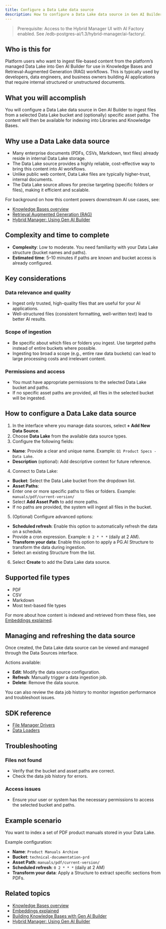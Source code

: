 ```yaml
---
title: Configure a Data Lake data source
description: How to configure a Data Lake data source in Gen AI Builder to ingest files from your platform-managed Data Lake.
---
```


> Prerequisite: Access to the Hybrid Manager UI with AI Factory enabled. See /edb-postgres-ai/1.3/hybrid-manager/ai-factory/.

## Who is this for

Platform users who want to ingest file-based content from the platform’s managed Data Lake into Gen AI Builder for use in Knowledge Bases and Retrieval-Augmented Generation (RAG) workflows.
This is typically used by developers, data engineers, and business owners building AI applications that require internal structured or unstructured documents.

## What you will accomplish

You will configure a Data Lake data source in Gen AI Builder to ingest files from a selected Data Lake bucket and (optionally) specific asset paths. The content will then be available for indexing into Libraries and Knowledge Bases.

## Why use a Data Lake data source

-   Many enterprise documents (PDFs, CSVs, Markdown, text files) already reside in internal Data Lake storage.
-   The Data Lake source provides a highly reliable, cost-effective way to bring this content into AI workflows.
-   Unlike public web content, Data Lake files are typically higher-trust, internal documents.
-   The Data Lake source allows for precise targeting (specific folders or files), making it efficient and scalable.

For background on how this content powers downstream AI use cases, see:

-   [Knowledge Bases overview](../../../pipeline/knowledge_base)
-   [Retrieval Augmented Generation (RAG)](/edb-postgres-ai/1.3/ai-factory/concepts/terminology/#retrieval-augmented-generation-rag)
-   [Hybrid Manager: Using Gen AI Builder](/edb-postgres-ai/latest/hybrid-manager/ai-factory/gen-ai)

## Complexity and time to complete

-   **Complexity**: Low to moderate. You need familiarity with your Data Lake structure (bucket names and paths).
-   **Estimated time**: 5–10 minutes if paths are known and bucket access is already configured.

## Key considerations

### Data relevance and quality

-   Ingest only trusted, high-quality files that are useful for your AI applications.
-   Well-structured files (consistent formatting, well-written text) lead to better AI results.

### Scope of ingestion

-   Be specific about which files or folders you ingest. Use targeted paths instead of entire buckets where possible.
-   Ingesting too broad a scope (e.g., entire raw data buckets) can lead to large processing costs and irrelevant content.

### Permissions and access

-   You must have appropriate permissions to the selected Data Lake bucket and paths.
-   If no specific asset paths are provided, all files in the selected bucket will be ingested.

## How to configure a Data Lake data source

1.  In the interface where you manage data sources, select **+ Add New Data Source**.
2.  Choose **Data Lake** from the available data source types.
3.  Configure the following fields:

-   **Name**: Provide a clear and unique name. Example: `Q1 Product Specs - Data Lake`.
-   **Description** (optional): Add descriptive context for future reference.

4.  Connect to Data Lake:

-   **Bucket**: Select the Data Lake bucket from the dropdown list.
-   **Asset Paths**:
-   Enter one or more specific paths to files or folders. Example: `manuals/pdf/current-version/`
-   Select **Add Asset Path** to add more paths.
-   If no paths are provided, the system will ingest all files in the bucket.

5.  (Optional) Configure advanced options:

-   **Scheduled refresh**: Enable this option to automatically refresh the data on a schedule.
-   Provide a cron expression. Example: `0 2 * * *` (daily at 2 AM).
-   **Transform your data**: Enable this option to apply a PG.AI Structure to transform the data during ingestion.
-   Select an existing Structure from the list.

6.  Select **Create** to add the Data Lake data source.

## Supported file types

-   PDF
-   CSV
-   Markdown
-   Most text-based file types

For more about how content is indexed and retrieved from these files, see [Embeddings explained](/edb-postgres-ai/1.3/ai-factory/concepts/generic-concepts/#embeddings-and-vector-representations).

## Managing and refreshing the data source

Once created, the Data Lake data source can be viewed and managed through the Data Sources interface.

Actions available:

-   **Edit**: Modify the data source configuration.
-   **Refresh**: Manually trigger a data ingestion job.
-   **Delete**: Remove the data source.

You can also review the data job history to monitor ingestion performance and troubleshoot issues.

## SDK reference

-   [File Manager Drivers](reference/sdk/drivers/file-manager-drivers.mdx)
-   [Data Loaders](reference/sdk/data/loaders.mdx)

## Troubleshooting

### Files not found

-   Verify that the bucket and asset paths are correct.
-   Check the data job history for errors.

### Access issues

-   Ensure your user or system has the necessary permissions to access the selected bucket and paths.

## Example scenario

You want to index a set of PDF product manuals stored in your Data Lake.

Example configuration:

-   **Name**: `Product Manuals Archive`
-   **Bucket**: `technical-documentation-prd`
-   **Asset Path**: `manuals/pdf/current-version/`
-   **Scheduled refresh**: `0 2 * * *` (daily at 2 AM)
-   **Transform your data**: Apply a Structure to extract specific sections from PDFs.

## Related topics

-   [Knowledge Bases overview](/edb-postgres-ai/1.3/ai-factory/pipeline/knowledge_base)
-   [Embeddings explained](/edb-postgres-ai/1.3/ai-factory/concepts/generic-concepts/#embeddings-and-vector-representations)
-   [Building Knowledge Bases with Gen AI Builder](create-knowledge-base/) <!-- Placeholder link -->
-   [Hybrid Manager: Using Gen AI Builder](/edb-postgres-ai/latest/hybrid-manager/ai-factory/gen-ai)

